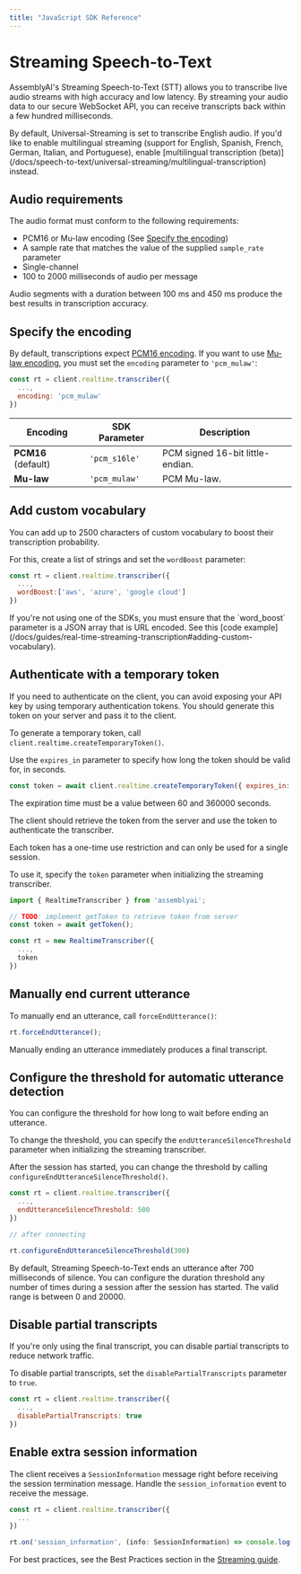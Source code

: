 ```yaml
---
title: "JavaScript SDK Reference"
---
```


# Streaming Speech-to-Text

AssemblyAI's Streaming Speech-to-Text (STT) allows you to transcribe live audio streams with high accuracy and low latency. By streaming your audio data to our secure WebSocket API, you can receive transcripts back within a few hundred milliseconds.

<Note>
  By default, Universal-Streaming is set to transcribe English audio.
  If you'd like to enable multilingual streaming (support for English, Spanish, French, German, Italian, and Portuguese), enable [multilingual transcription (beta)](/docs/speech-to-text/universal-streaming/multilingual-transcription) instead. 
</Note>

## Audio requirements

The audio format must conform to the following requirements:

- PCM16 or Mu-law encoding (See [Specify the encoding](#specify-the-encoding))
- A sample rate that matches the value of the supplied `sample_rate` parameter
- Single-channel
- 100 to 2000 milliseconds of audio per message

<Tip>
  Audio segments with a duration between 100 ms and 450 ms produce the best
  results in transcription accuracy.
</Tip>

## Specify the encoding

By default, transcriptions expect [PCM16 encoding](http://trac.ffmpeg.org/wiki/audio%20types). If you want to use [Mu-law encoding](http://trac.ffmpeg.org/wiki/audio%20types), you must set the `encoding` parameter to `'pcm_mulaw'`:

```javascript {3}
const rt = client.realtime.transcriber({
  ...,
  encoding: 'pcm_mulaw'
})
```

| Encoding            | SDK Parameter | Description                      |
| ------------------- | ------------- | -------------------------------- |
| **PCM16** (default) | `'pcm_s16le'` | PCM signed 16-bit little-endian. |
| **Mu-law**          | `'pcm_mulaw'` | PCM Mu-law.                      |

## Add custom vocabulary

You can add up to 2500 characters of custom vocabulary to boost their transcription probability.

For this, create a list of strings and set the `wordBoost` parameter:

```javascript {3}
const rt = client.realtime.transcriber({
  ...,
  wordBoost:['aws', 'azure', 'google cloud']
})
```

<Note>
  If you're not using one of the SDKs, you must ensure that the `word_boost`
  parameter is a JSON array that is URL encoded. See this [code
  example](/docs/guides/real-time-streaming-transcription#adding-custom-vocabulary).
</Note>

## Authenticate with a temporary token

If you need to authenticate on the client, you can avoid exposing your API key by using temporary authentication tokens.
You should generate this token on your server and pass it to the client.

<Steps>
<Step>

To generate a temporary token, call `client.realtime.createTemporaryToken()`.

Use the `expires_in` parameter to specify how long the token should be valid for, in seconds.

```javascript
const token = await client.realtime.createTemporaryToken({ expires_in: 60 });
```

<Note>The expiration time must be a value between 60 and 360000 seconds.</Note>

</Step>
<Step>

The client should retrieve the token from the server and use the token to authenticate the transcriber.

<Note>
  Each token has a one-time use restriction and can only be used for a single
  session.
</Note>

To use it, specify the `token` parameter when initializing the streaming transcriber.

```javascript {8}
import { RealtimeTranscriber } from 'assemblyai';

// TODO: implement getToken to retrieve token from server
const token = await getToken();

const rt = new RealtimeTranscriber({
  ...,
  token
})
```

</Step>
</Steps>

## Manually end current utterance

To manually end an utterance, call `forceEndUtterance()`:

```javascript
rt.forceEndUtterance();
```

Manually ending an utterance immediately produces a final transcript.

## Configure the threshold for automatic utterance detection

You can configure the threshold for how long to wait before ending an utterance.

To change the threshold, you can specify the `endUtteranceSilenceThreshold` parameter when initializing the streaming transcriber.

After the session has started, you can change the threshold by calling `configureEndUtteranceSilenceThreshold()`.

```javascript {3,8}
const rt = client.realtime.transcriber({
  ...,
  endUtteranceSilenceThreshold: 500
})

// after connecting

rt.configureEndUtteranceSilenceThreshold(300)
```

<Note>
  By default, Streaming Speech-to-Text ends an utterance after 700 milliseconds
  of silence. You can configure the duration threshold any number of times
  during a session after the session has started. The valid range is between 0
  and 20000.
</Note>

## Disable partial transcripts

If you're only using the final transcript, you can disable partial transcripts to reduce network traffic.

To disable partial transcripts, set the `disablePartialTranscripts` parameter to `true`.

```javascript {3}
const rt = client.realtime.transcriber({
  ...,
  disablePartialTranscripts: true
})
```

## Enable extra session information

The client receives a `SessionInformation` message right before receiving the session termination message.
Handle the `session_information` event to receive the message.

```javascript {5}
const rt = client.realtime.transcriber({
  ...
})

rt.on('session_information', (info: SessionInformation) => console.log(info));
```

For best practices, see the Best Practices section in the [Streaming guide](/docs/speech-to-text/streaming#best-practices).
